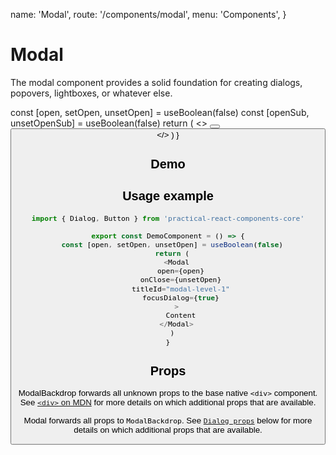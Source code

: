   name: 'Modal',
  route: '/components/modal',
  menu: 'Components',
}


# Modal

The modal component provides a solid foundation for creating dialogs, popovers, lightboxes, or whatever else.

  const [open, setOpen, unsetOpen] = useBoolean(false)
  const [openSub, unsetOpenSub] = useBoolean(false)
  return (
    <>
      <Button label="Open modal" onClick={setOpen} variant="primary" />
      <Modal
        open={open}
        onClose={unsetOpen}
        titleId="modal-level-1"
        focusDialog={true}
        className="my-modal"
      >
        <Button label="Close modal" onClick={unsetOpen} variant="primary" />
      </Modal>
    </>
  )
}

## Demo


<DemoComponent />

## Usage example

```typescript
import { Dialog, Button } from 'practical-react-components-core'

export const DemoComponent = () => {
  const [open, setOpen, unsetOpen] = useBoolean(false)
  return (
    <Modal
      open={open}
      onClose={unsetOpen}
      titleId="modal-level-1"
      focusDialog={true}
    >
      Content
    </Modal>
  )
}
```

## Props

ModalBackdrop forwards all unknown props to the base native `<div>` component. See
[`<div>` on MDN](https://developer.mozilla.org/en-US/docs/Web/HTML/Element/div) for more
details on which additional props that are available.

<Props of="ModalBackdrop" />

Modal forwards all props to `ModalBackdrop`.
See [`Dialog props`](#components/modal) below for more
details on which additional props that are available.

<Props of="Modal" />
